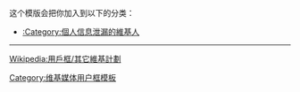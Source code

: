 {{Userbox-2
  |border-c = #000000
  |border-s = 1
  |id1-c    = #000000
  |id1-s    = 12
  |id1-fc   = #FFFFFF
  |id2-c    = #FFFFFF
  |id2-s    = 12
  |id2-fc   = #000000
  |info-c   = white
  |info-s   = 9
  |info-fc  = black
  |id1      = Oct. 2013
  |id2      = [[File:Wikimedia-logo.svg|45px]]
  |info     = 這個用戶受到了在2013年十月发生的[[Meta:October_2013_private_data_security_issue/zh|个人信息泄露事件]]的波及。
  |usercategory = 個人信息泄漏的維基人
  |nocat    = {{{nocat|}}}
}}<noinclude>
{{clear}}
这个模版会把你加入到以下的分类：
*[[:Category:個人信息泄漏的維基人]]
----
[[Wikipedia:用戶框/其它維基計劃]]
[[Category:维基媒体用户框模板]]
</noinclude>
